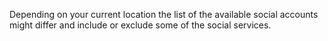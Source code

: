 <Note mode="note" title="Note">

Depending on your current location the list of the available social accounts might differ and include or exclude some of the social services.

</Note>